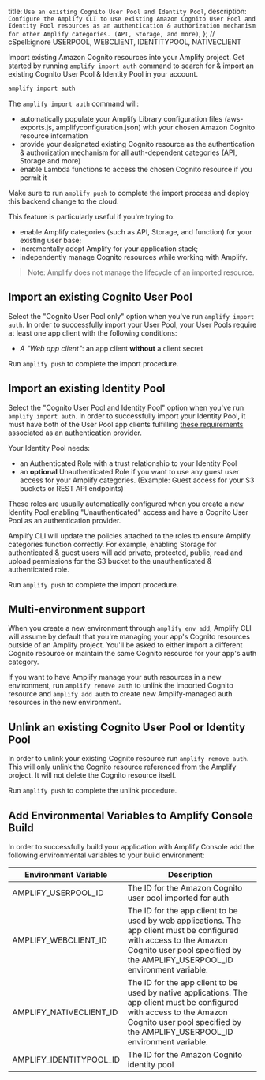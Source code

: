   title: `Use an existing Cognito User Pool and Identity Pool`,
  description: `Configure the Amplify CLI to use existing Amazon Cognito User Pool and Identity Pool resources as an authentication & authorization mechanism for other Amplify categories. (API, Storage, and more)`,
};
// cSpell:ignore USERPOOL, WEBCLIENT, IDENTITYPOOL, NATIVECLIENT

Import existing Amazon Cognito resources into your Amplify project. Get started by running `amplify import auth` command to search for & import an existing Cognito User Pool & Identity Pool in your account.

```bash
amplify import auth
```

The `amplify import auth` command will:

- automatically populate your Amplify Library configuration files (aws-exports.js, amplifyconfiguration.json) with your chosen Amazon Cognito resource information
- provide your designated existing Cognito resource as the authentication & authorization mechanism for all auth-dependent categories (API, Storage and more)
- enable Lambda functions to access the chosen Cognito resource if you permit it

Make sure to run `amplify push` to complete the import process and deploy this backend change to the cloud.

This feature is particularly useful if you're trying to:

- enable Amplify categories (such as API, Storage, and function) for your existing user base;
- incrementally adopt Amplify for your application stack;
- independently manage Cognito resources while working with Amplify.

> Note: Amplify does not manage the lifecycle of an imported resource.

## Import an existing Cognito User Pool

Select the "Cognito User Pool only" option when you've run `amplify import auth`. In order to successfully import your User Pool, your User Pools require at least one app client with the following conditions:

- *A "Web app client"*: an app client **without** a client secret

Run `amplify push` to complete the import procedure.

## Import an existing Identity Pool

Select the "Cognito User Pool and Identity Pool" option when you've run `amplify import auth`. In order to successfully import your Identity Pool, it must have both of the User Pool app clients fulfilling [these requirements](#import-an-existing-cognito-user-pool) associated as an authentication provider.

Your Identity Pool needs:

- an Authenticated Role with a trust relationship to your Identity Pool
- an **optional** Unauthenticated Role if you want to use any guest user access for your Amplify categories. (Example: Guest access for your S3 buckets or REST API endpoints)

These roles are usually automatically configured when you create a new Identity Pool enabling "Unauthenticated" access and have a Cognito User Pool as an authentication provider.

Amplify CLI will update the policies attached to the roles to ensure Amplify categories function correctly. For example, enabling Storage for authenticated & guest users will add private, protected, public, read and upload permissions for the S3 bucket to the unauthenticated & authenticated role.

Run `amplify push` to complete the import procedure.

## Multi-environment support

When you create a new environment through `amplify env add`, Amplify CLI will assume by default that you're managing your app's Cognito resources outside of an Amplify project. You'll be asked to either import a different Cognito resource or maintain the same Cognito resource for your app's auth category.

If you want to have Amplify manage your auth resources in a new environment, run `amplify remove auth` to unlink the imported Cognito resource and `amplify add auth` to create new Amplify-managed auth resources in the new environment.

## Unlink an existing Cognito User Pool or Identity Pool

In order to unlink your existing Cognito resource run `amplify remove auth`. This will only unlink the Cognito resource referenced from the Amplify project. It will not delete the Cognito resource itself.

Run `amplify push` to complete the unlink procedure.

## Add Environmental Variables to Amplify Console Build

In order to successfully build your application with Amplify Console add the following environmental variables to your build environment:

|Environment Variable|Description|
|-|-|
|AMPLIFY_USERPOOL_ID|The ID for the Amazon Cognito user pool imported for auth|
|AMPLIFY_WEBCLIENT_ID|The ID for the app client to be used by web applications. The app client must be configured with access to the Amazon Cognito user pool specified by the AMPLIFY_USERPOOL_ID environment variable.|
|AMPLIFY_NATIVECLIENT_ID|The ID for the app client to be used by native applications. The app client must be configured with access to the Amazon Cognito user pool specified by the AMPLIFY_USERPOOL_ID environment variable.|
|AMPLIFY_IDENTITYPOOL_ID|The ID for the Amazon Cognito identity pool|
